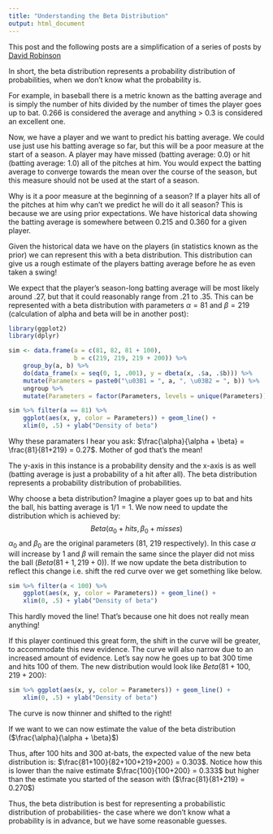 ```yaml
---
title: "Understanding the Beta Distribution"
output: html_document
---
```


This post and the following posts are a simplification of a series of posts by [David Robinson](http://varianceexplained.org/statistics/beta_distribution_and_baseball/)

In short, the beta distribution represents a probability distribution of probabilities, when we don't know what the probability is.

For example, in baseball there is a metric known as the batting average and is simply the number of hits divided by the number of times the player goes up to bat. 0.266 is considered the average and anything > 0.3 is considered an excellent one.

Now, we have a player and we want to predict his batting average. We could use just use his batting average so far, but this will be a poor measure at the start of a season. A player may have missed (batting average: 0.0) or hit (batting average: 1.0) all of the pitches at him. You would expect the batting average to converge towards the mean over the course of the season, but this measure should not be used at the start of a season. 

Why is it a poor measure at the beginning of a season? If a player hits all of the pitches at him why can't we predict he will do it all season? This is because we are using prior expectations. We have historical data showing the batting average is somewhere between 0.215 and 0.360 for a given player.

Given the historical data we have on the players (in statistics known as the prior) we can represent this with a beta distribution. This distribution can give us a rough estimate of the players batting average before he as even taken a swing!

We expect that the player’s season-long batting average will be most likely around .27, but that it could reasonably range from .21 to .35. This can be represented with a beta distribution with parameters $\alpha = 81$ and $\beta = 219$ (calculation of alpha and beta will be in another post):

```r
library(ggplot2)
library(dplyr)

sim <- data.frame(a = c(81, 82, 81 + 100),
                  b = c(219, 219, 219 + 200)) %>%
    group_by(a, b) %>%
    do(data_frame(x = seq(0, 1, .001), y = dbeta(x, .$a, .$b))) %>%
    mutate(Parameters = paste0("\u03B1 = ", a, ", \u03B2 = ", b)) %>%
    ungroup %>%
    mutate(Parameters = factor(Parameters, levels = unique(Parameters)))
```

```r
sim %>% filter(a == 81) %>%
    ggplot(aes(x, y, color = Parameters)) + geom_line() +
    xlim(0, .5) + ylab("Density of beta")
```


Why these paramaters I hear you ask: $\frac{\alpha}{\alpha + \beta}  = \frac{81}{81+219} = 0.27$. Mother of god that's the mean!

The y-axis in this instance is a probability density and the x-axis is as well (batting average is just a probability of a hit after all). The beta distribution represents a probability distribution of probabilities.

Why choose a beta distribution? Imagine a player goes up to bat and hits the ball, his batting average is $1/1 = 1$. We now need to update the distribution which is achieved by:
$$  Beta(\alpha_0 + hits, \beta_0 + misses) $$
$\alpha_0$ and $\beta_0$ are the original parameters (81, 219 respectively). In this case $\alpha$ will increase by 1 and $\beta$ will remain the same since the player did not miss the ball ($Beta(81 + 1, 219 + 0)$). If we now update the beta distribution to reflect this change i.e. shift the red curve over we get something like below.


```r
sim %>% filter(a < 100) %>%
    ggplot(aes(x, y, color = Parameters)) + geom_line() +
    xlim(0, .5) + ylab("Density of beta")
```

This hardly moved the line! That's because one hit does not really mean anything!

If this player continued this great form, the shift in the curve will be greater, to accommodate this new evidence. The curve will also narrow due to an increased amount of evidence. Let's say now he goes up to bat 300 time and hits 100 of them. The new distribution would look like $Beta(81 + 100, 219 + 200)$:

```r
sim %>% ggplot(aes(x, y, color = Parameters)) + geom_line() +
    xlim(0, .5) + ylab("Density of beta")
```

The curve is now thinner and shifted to the right!

If we want to we can now estimate the value of the beta distribution ($\frac{\alpha}{\alpha + \beta}$)

Thus, after 100 hits and 300 at-bats, the expected value of the new beta distribution is: $\frac{81+100}{82+100+219+200} = 0.303$. Notice how this is lower than the naive estimate $\frac{100}{100+200} = 0.333$ but higher than the estimate you started of the season with ($\frac{81}{81+219} = 0.270$)

Thus, the beta distribution is best for representing a probabilistic distribution of probabilities- the case where we don’t know what a probability is in advance, but we have some reasonable guesses.



